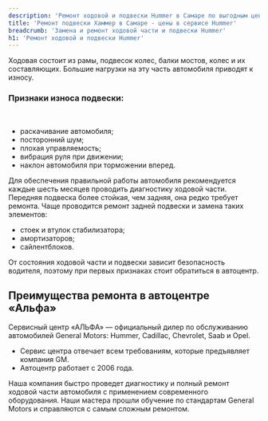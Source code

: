 ```yaml
---
description: 'Ремонт ходовой и подвески Hummer в Самаре по выгодным ценам в сертифицированном сервисе Хаммер.'
title: 'Ремонт подвески Хаммер в Самаре - цены в сервисе Hummer'
breadcrumb: 'Замена и ремонт ходовой части и подвески Hummer'
h1: 'Ремонт ходовой и подвески Hummer'
---
```

<p>
	 Ходовая состоит из рамы, подвесок колес, балки мостов, колес и их составляющих. Большие нагрузки на эту часть автомобиля приводят к износу.&nbsp;
</p>
<h3>Признаки износа подвески:</h3>
 <br />
<ul>
	<li>раскачивание автомобиля; </li>
	<li>посторонний шум; </li>
	<li>плохая управляемость; </li>
	<li>вибрация руля при движении; </li>
	<li>наклон автомобиля при торможении вперед. </li>
</ul>
<p>
	 Для обеспечения правильной работы автомобиля рекомендуется каждые шесть месяцев проводить диагностику ходовой части.&nbsp;<br />
	 Передняя подвеска более стойкая, чем задняя, она редко требует ремонта. Чаще проводится ремонт задней подвески и замена таких элементов:
</p>
<ul>
	<li>стоек и втулок стабилизатора;</li>
	<li>амортизаторов;</li>
	<li>сайлентблоков.</li>
</ul>
<p>
	 От состояния ходовой части и подвески зависит безопасность водителя, поэтому при первых признаках стоит обратиться в автоцентр.
</p>
<h2>Преимущества ремонта в автоцентре «Альфа»</h2>
<p>
	 Сервисный центр «АЛЬФА» — официальный дилер по обслуживанию автомобилей General Motors: Hummer, Cadillac, Chevrolet, Saab и Opel.&nbsp;
</p>
<ul>
	<li>Сервис центра отвечает всем требованиям, которые предъявляет компания GM.</li>
	<li>Автоцентр работает с 2006 года.&nbsp;</li>
</ul>
<p>
	 Наша компания быстро проведет диагностику и полный ремонт ходовой части автомобиля с применением современного оборудования. Наши мастера прошли обучение по стандартам General Motors и справляются с самым сложным ремонтом.
</p>